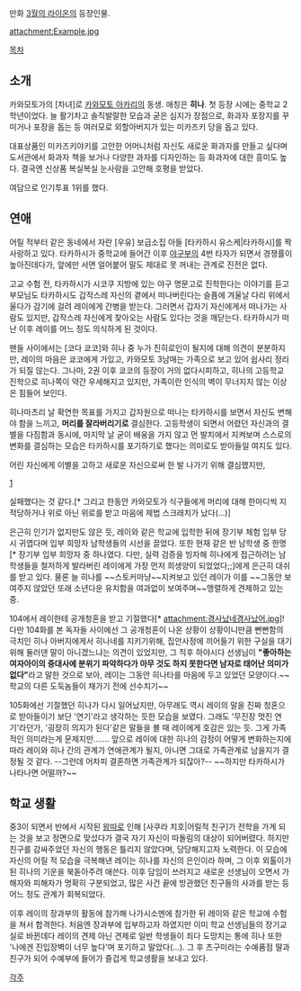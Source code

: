 만화 [[3월의 라이온]]의 등장인물.

attachment:Example.jpg

[[목차]]

== 소개 ==

카와모토가의 [차녀]로 [[카와모토 아카리]]의 동생. 애칭은 '''히나'''. 첫 등장 시에는 중학교 2학년이었다. 늘 활기차고 솔직발랄한 모습과 굳은 심지가 장점으로, 화과자 포장지를 꾸미거나 포장을 돕는 등 여러모로 외할아버지가 있는 미카즈키 당을 돕고 있다. 

대표상품인 미카즈키야키를 고안한 어머니처럼 자신도 새로운 화과자를 만들고 싶다며 도서관에서 화과자 책을 보거나 다양한 과자를 디자인하는 등 화과자에 대한 흥미도 높다. 결국엔 신상품 복실복실 눈사람을 고안해 호평을 받았다.

여담으로 인기투표 1위를 했다.
== 연애 ==
어릴 적부터 같은 동네에서 자란 [우유] 보급소집 아들 [타카하시 유스케|타카하시]를 짝사랑하고 있다. 타카하시가 중학교에 들어간 이후 [[야구]]부의 4번 타자가 되면서 경쟁률이 높아진데다가, 앞에만 서면 얼어붙어 말도 제대로 못 꺼내는 관계로 진전은 없다.

고교 수험 전, 타카하시가 시코쿠 지방에 있는 야구 명문고로 진학한다는 이야기를 듣고 부모님도 타카하시도 갑작스레 자신의 곁에서 떠나버린다는 슬픔에 겨울날 다리 위에서 울다가 감기에 걸려 레이에게 간병을 받는다. 그러면서 갑자기 자신에게서 떠나가는 사람도 있지만, 갑작스레 자신에게 찾아오는 사람도 있다는 것을 깨닫는다. 타카하시가 떠난 이후 레이를 어느 정도 의식하게 된 것이다.

팬들 사이에서는 [코다 쿄코]와 히나 중 누가 진히로인이 될지에 대해 의견이 분분하지만, 레이의 마음은 쿄코에게 가있고, 카와모토 3남매는 가족으로 보고 있어 쉽사리 정리가 되질 않는다. 그나마, 2권 이후 쿄코의 등장이 거의 없다시피하고, 히나의 고등학교 진학으로 히나쪽이 약간 우세해지고 있지만, 가족이란 인식의 벽이 무너지지 않는 이상은 힘들어 보인다.

히나마츠리 날 확연한 목표를 가지고 갑자원으로 떠나는 타카하시를 보면서 자신도 변해야 함을 느끼고, '''머리를 잘라버리기로''' 결심한다. 고등학생이 되면서 어렸던 자신과의 결별을 다짐함과 동시에, 마지막 날 굳이 배웅을 가지 않고 먼 발치에서 지켜보며 스스로의 변화를 결심하는 모습은 타카하시를 포기하기로 했다는 의미로도 받아들일 여지도 있다.

어린 자신에게 이별을 고하고 새로운 자신으로써 한 발 나가기 위해 결심했지만,

[attachment:brandnewhina.jpg?width=500]

실패했다는 것 같다.[* 그리고 한동안 카와모토가 식구들에게 머리에 대해 한마디씩 지적당하거나 위로 아닌 위로를 받고 마음에 제법 스크래치가 났다(...)]

은근히 인기가 없지만도 않은 듯, 레이와 같은 학교에 입학한 뒤에 장기부 체험 입부 당시 귀엽다며 입부 희망자 남학생들의 시선을 끌었다. 또한 현재 같은 반 남학생 중 한명[* 장기부 입부 희망자 중 하나였다. 다만, 실력 검증을 빙자해 히나에게 접근하려는 남학생들을 철저하게 발라버린 레이에게 가장 먼저 희생양이 되었었다;;]에게 은근히 대쉬를 받고 있다. 물론 늘 히나를 ~~스토커마냥~~지켜보고 있던 레이가 이를 ~~그동안 보여주지 않았던 또래 소년다운 유치함을 여과없이 보여주며~~맹렬하게 견제하고 있는 중.

104에서 레이한테 공개청혼을 받고 기절했다[* attachment:경사났네경사났어.jpg]!
다만 104화를 본 독자들 사이에선 그 공개청혼이 나온 상황이 상황이니만큼 뻔뻔함의 극치인 히나 아버지에게서 히나네를 지키기위해, 집안사정에 끼어들기 위한 구실을 대기 위해 둘러댄 말이 아니겠느냐는 의견이 있었지만, 그 직후  하야시다 선생님이 '''"좋아하는 여자아이의 중대사에 분위기 파악하다가 아무 것도 하지 못한다면 남자로 태어난 의미가 없다"'''라고 말한 것으로 보아, 레이는 그동안 히나타를 마음에 두고 있었던 모양이다.~~학교의 다른 도둑놈들이 채가기 전에 선수치기~~

105화에선 기절했던 히나가 다시 일어났지만, 아무래도 역시 레이의 말을 진짜 청혼으로 받아들이기 보단 '연기'라고 생각하는 듯한 모습을 보였다. 그래도 '무진장 멋진 연기'라던가, '굉장히 의지가 된다'같은 말들을 볼 때 레이에게 호감은 있는 듯. 그게 가족적인 의미라는게 문제지만…….  앞으로 레이에 대한 히나의 감정이 어떻게 변화하는지에 따라 레이와 히나 간의 관계가 연애관계가 될지, 아니면 그대로 가족관계로 남을지가 결정될 것 같다. --그런데 어차피 결혼하면 가족관계가 되잖아?-- ~~하지만 타카하시가 나타나면 어떨까?~~

== 학교 생활 ==

중3이 되면서 반에서 시작된 [[왕따]]로 인해 [사쿠라 치호|어릴적 친구]가 전학을 가게 되는 것을 보고 정면으로 맞섰다가 결국 자기 자신이 따돌림의 대상이 되어버렸다. 하지만 친구를 감싸주었던 자신의 행동은 틀리지 않았다며, 당당해지고자 노력한다. 이 모습에 자신의 어릴 적 모습을 극복해낸 레이는 히나를 자신의 은인이라 하며, 그 이후 외톨이가 된 히나의 기운을 북돋아주려 애쓴다. 이후 담임이 쓰러지고 새로운 선생님이 오면서 가해자와 피해자가 명확히 구분되었고, 많은 사건 끝에 방관했던 친구들의 사과를 받는 등 어느 정도 관계가 회복되었다.

이후 레이의 장과부의 활동에 참가해 나가시소멘에 참가한 뒤 레이와 같은 학교에 수험을 쳐서 합격한다. 처음엔 장과부에 입부하고자 하였지만 이미 학교 선생님들의 장기교실로 바뀐데다 레이의 견제 아닌 견제로 일반 학생들이 죄다 도망치는 통에 히나 또한 '나에겐 진입장벽이 너무 높다'며 포기하고 말았다(...). 그 후 츠구미라는 수예품점 딸과 친구가 되어 수예부에 들어가 즐겁게 학교생활을 보내고 있다.



[[각주]]
